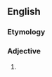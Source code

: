 {{also|softheaded}}

==English==

===Etymology===
{{suffix|soft|headed|lang=en}}

===Adjective===
{{en-adj}}

# {{alternative spelling of|softheaded|lang=en}}